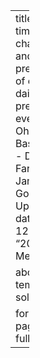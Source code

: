---
title: "Space-time characteristics and statistical predictability of extreme daily precipitation events in the Ohio River Basin"
author:
  - David J Farnham
  - James Doss-Gollin
  - Upmanu Lall
date: 2016-12
details: "2016 Fall Meeting"

about:
  template: solana

format:
  html:
    page-layout: full
---